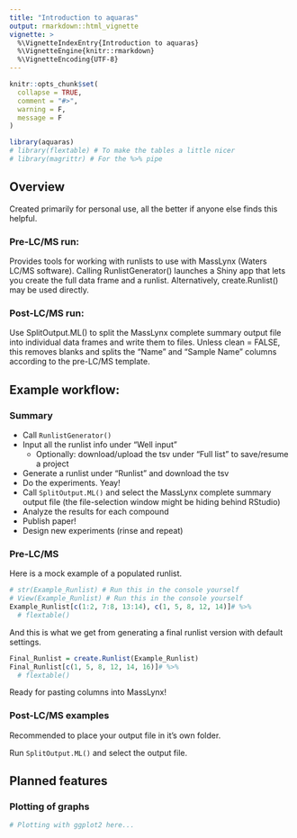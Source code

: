 ```yaml
---
title: "Introduction to aquaras"
output: rmarkdown::html_vignette
vignette: >
  %\VignetteIndexEntry{Introduction to aquaras}
  %\VignetteEngine{knitr::rmarkdown}
  %\VignetteEncoding{UTF-8}
---
```


```r
knitr::opts_chunk$set(
  collapse = TRUE,
  comment = "#>",
  warning = F,
  message = F
)
```

```r
library(aquaras)
# library(flextable) # To make the tables a little nicer
# library(magrittr) # For the %>% pipe
```
## Overview
Created primarily for personal use, all the better if anyone else finds this helpful.  

### Pre-LC/MS run:
Provides tools for working with runlists to use with MassLynx (Waters LC/MS software).  Calling RunlistGenerator() launches a Shiny app that lets you create the full data frame and a runlist. Alternatively, create.Runlist() may be used directly.

### Post-LC/MS run: 
Use SplitOutput.ML() to split the MassLynx complete summary output file into individual data frames and write them to files. Unless clean = FALSE, this removes blanks and splits the "Name" and "Sample Name" columns according to the pre-LC/MS template.

## Example workflow:

### Summary
* Call `RunlistGenerator()`
* Input all the runlist info under "Well input"
  * Optionally: download/upload the tsv under "Full list" to save/resume a project
* Generate a runlist under "Runlist" and download the tsv
* Do the experiments. Yeay!
* Call `SplitOutput.ML()` and select the MassLynx complete summary output file (the file-selection window might be hiding behind RStudio)
* Analyze the results for each compound
* Publish paper!
* Design new experiments (rinse and repeat)

### Pre-LC/MS
Here is a mock example of a populated runlist.
```r
# str(Example_Runlist) # Run this in the console yourself
# View(Example_Runlist) # Run this in the console yourself
Example_Runlist[c(1:2, 7:8, 13:14), c(1, 5, 8, 12, 14)]# %>%
  # flextable()
```

And this is what we get from generating a final runlist version with default settings.
```r
Final_Runlist = create.Runlist(Example_Runlist)
Final_Runlist[c(1, 5, 8, 12, 14, 16)]# %>%
  # flextable()
```

Ready for pasting columns into MassLynx!

### Post-LC/MS examples
Recommended to place your output file in it's own folder.

Run `SplitOutput.ML()` and select the output file.

## Planned features

### Plotting of graphs

```r
# Plotting with ggplot2 here...
```


